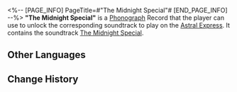 <%-- [PAGE_INFO]
PageTitle=#"The Midnight Special"#
[END_PAGE_INFO] --%>
{{Item Infobox
|id          = 210319
|image       = Item The Midnight Special.png{{subst:void|<!--$UPLOAD:<<SpriteOutput/ItemFigures/210001.png>-<Item The Midnight Special.png>-<Item Icons>>-->}}
|type        = Disk
|invCategory = Valuables
|rarity      = 3
|effect      = 
|description = A record that can be played on the Express' phonograph. It might be a chance acquisition or a gift from someone else. All sorts of memories surge up when the music plays &mdash; the smiles, encounters, touches, and the excitement of battle. Maybe that is why people still collect records even as society rapidly advances.<br />The current record contains the track "The Midnight Special."
}}
{{Description|''Let this midnight train take me to the land of honey.''}}
'''"The Midnight Special"''' is a [[Phonograph]] Record that the player can use to unlock the corresponding soundtrack to play on the [[Astral Express]]. It contains the soundtrack [[The Midnight Special]].

==Other Languages==
{{Other Languages
|en   = "The Midnight Special"
|zhs  = 《午夜特快》
|zht  = 《午夜特快》
|ja   = 『ミッドナイト・エクスプレス』
|ko   = ≪자정 특급≫
|es   = Tren de media noche
|fr   = «&nbsp;The Midnight Special&nbsp;»
|ru   = The Midnight Special
|th   = "The Midnight Special"
|vi   = "Điều Đặc Biệt Lúc Nửa Đêm"
|de   = „Das Mitternachtsspezial“
|id   = "The Midnight Special"
|pt   = The Midnight Special
}}

==Change History==
{{Change History|2.1}}